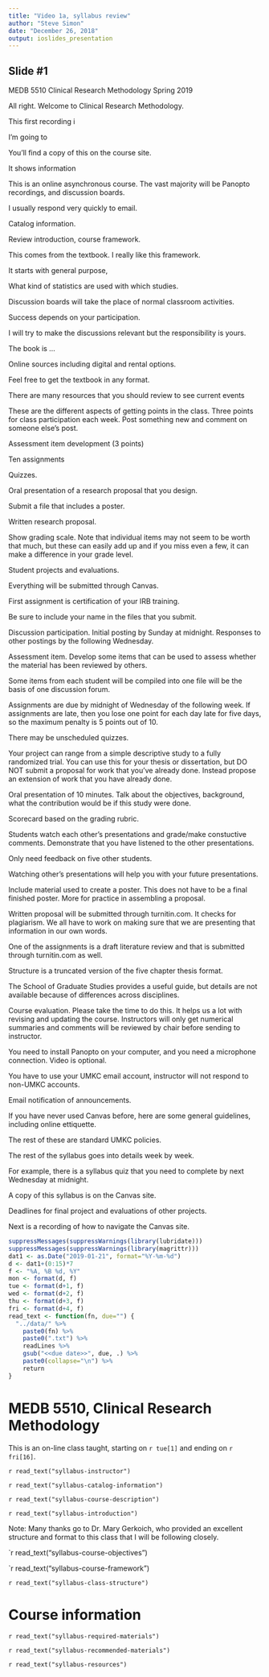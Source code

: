```yaml
---
title: "Video 1a, syllabus review"
author: "Steve Simon"
date: "December 26, 2018"
output: ioslides_presentation
---
```


## Slide #1

MEDB 5510
Clinical Research Methodology
Spring 2019

<div class="notes">

All right. Welcome to Clinical Research Methodology.

This first recording i

I'm going to 

You'll find a copy of this on the course site.

It shows information

This is an online asynchronous course. The vast majority will be Panopto recordings, and discussion boards.

I usually respond very quickly to email.

Catalog information.

Review introduction, course framework.

This comes from the textbook. I really like this framework.

It starts with general purpose,

What kind of statistics are used with which studies.

Discussion boards will take the place of normal classroom activities.

Success depends on your participation.

I will try to make the discussions relevant but the responsibility is yours.

The book is ...

Online sources including digital and rental options.

Feel free to get the textbook in any format.

There are many resources that you should review to see current events 

These are the different aspects of getting points in the class. Three points for class participation each week. Post something new and comment on someone else's post.

Assessment item development (3 points)

Ten assignments

Quizzes.

Oral presentation of a research proposal that you design.

Submit a file that includes a poster.

Written research proposal.

Show grading scale. Note that individual items may not seem to be worth that much, but these can easily add up and if you miss  even a few, it can make a difference in your grade level.

Student projects and evaluations.

Everything will be submitted through Canvas.

First assignment is certification of your IRB training. 

Be sure to include your name in the files that you submit.

Discussion participation. Initial posting by Sunday at midnight. Responses to other postings by the following Wednesday.

Assessment item. Develop some items that can be used to assess whether the material has been reviewed by others.

Some items from each student will be compiled into one file will be the basis of one discussion forum.

Assignments are due by midnight of Wednesday of the following week. If assignments are late, then you lose one point for each day late for five days, so the maximum penalty is 5 points out of 10.

There may be unscheduled quizzes.

Your project can range from a simple descriptive study to a fully randomized trial. You can use this for your thesis or dissertation, but DO NOT submit a proposal for work that you've already done. Instead propose an extension of work that you have already done.

Oral presentation of 10 minutes. Talk about the objectives, background, what the contribution would be if this study were done.

Scorecard based on the grading rubric.

Students watch each other's presentations and grade/make constuctive comments. Demonstrate that you have listened to the other presentations.

Only need feedback on five other students.

Watching other's presentations will help you with your future presentations.

Include material used to create a poster. This does not have to be a final finished poster. More for practice in assembling a proposal.

Written proposal will be submitted through turnitin.com. It checks for plagiarism. We all have to work on making sure that we are presenting that information in our own words.

One of the assignments is a draft literature review and that is submitted through turnitin.com as well.

Structure is a truncated version of the five chapter thesis format.

The School of Graduate Studies provides a useful guide, but details are not available because of differences across disciplines.

Course evaluation. Please take the time to do this. It helps us a lot with revising and updating the course. Instructors will only get numerical summaries and comments will be reviewed by chair before sending to instructor.

You need to install Panopto on your computer, and you need a microphone connection. Video is optional.

You have to use your UMKC email account, instructor will not respond to non-UMKC accounts.

Email notification of announcements.

If you have never used Canvas before, here are some general guidelines, including online ettiquette.

The rest of these are standard UMKC policies.

The rest of the syllabus goes into details week by week.

For example, there is a syllabus quiz that you need to complete by next Wednesday at midnight.

A copy of this syllabus is on the Canvas site.

Deadlines for final project and evaluations of other projects.

Next is a recording of how to navigate the Canvas site.



</div>

```r
suppressMessages(suppressWarnings(library(lubridate)))
suppressMessages(suppressWarnings(library(magrittr)))
dat1 <- as.Date("2019-01-21", format="%Y-%m-%d")
d <- dat1+(0:15)*7
f <- "%A, %B %d, %Y"
mon <- format(d, f)
tue <- format(d+1, f)
wed <- format(d+2, f)
thu <- format(d+3, f)
fri <- format(d+4, f)
read_text <- function(fn, due="") {
  "../data/" %>%
    paste0(fn) %>% 
    paste0(".txt") %>%
    readLines %>% 
    gsub("<<due date>>", due, .) %>% 
    paste0(collapse="\n") %>%
    return
}
```

# MEDB 5510, Clinical Research Methodology

This is an on-line class taught, starting on `r tue[1]` and ending on `r fri[16]`.

`r read_text("syllabus-instructor")`

`r read_text("syllabus-catalog-information")`

`r read_text("syllabus-course-description")`

`r read_text("syllabus-introduction")`

Note: Many thanks go to Dr. Mary Gerkoich, who provided an excellent structure and format to this class that I will be following closely. 

`r read_text("syllabus-course-objectives")

`r read_text("syllabus-course-framework")

`r read_text("syllabus-class-structure")`

# Course information

`r read_text("syllabus-required-materials")`

`r read_text("syllabus-recommended-materials")`

`r read_text("syllabus-resources")`

